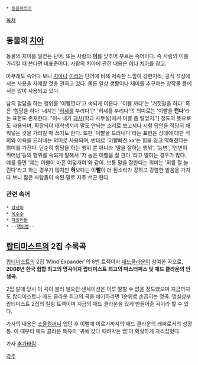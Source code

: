  * [[동음이의어]]

[[목차]]

== 동물의 [[치아]] ==
동물의 치아를 일컫는 단어. 또는 사람의 '''[[이]]'''를 낮추어 부르는 속어이다. 즉 사람의 이를 가리킬 때 쓴다면 비표준어다. 사람의 치아에 관한 내용은 [[이]]나 [[치아]]를 참고.

아무래도 속어다 보니 [[치아]]나 [[이]]라는 단어에 비해 저속한 느낌이 강한지라, 공식 석상에서는 사용을 자제할 것을 권하고 있다. 물론 일상 생활이나 재미를 추구하는 창작물 등에서는 많이 사용되고 있다.

남의 험담을 하는 행위를 '이빨깐다'고 속되게 이른다. '이빨 까다'는 '거짓말을 하다' 혹은 '험담을 하다' 내지는 '[[허세]]를 부리다'[* '허세를 부리다'의 의미로는 '이빨을 '''턴다''''라는 표현도 존재한다. "아~ 내가 [[과사]](학과 사무실)에서 이빨 좀 털었지."] 정도의 뜻으로도 사용되며, 확장되어 대학생끼리 말도 안되는 소리로 보고서나 시험 답안을 적당히 채워넣는 것을 가리킬 때 쓰기도 한다. 또한 '이빨을 드러내다'라는 표현은 상대에 대한 적의와 야욕을 드러내는 의미로 사용되며, 반대로 '이빨빠진 xx'는 힘을 잃고 약해졌다는 의미를 가진다.
단순히 험담을 하는 행위 뿐 아니라 '말을 잘하는 행위', '능변', '언변이 뛰어남'등의 행위를 속되게 말해서 '저 놈은 이빨을 잘 깐다.'라고 말하는 경우가 많다. 예를 들면 '쟤는 이빨이 마흔 여덟개여'와 같이. 보통 말을 잘한다는 의미는 '혀를 잘 놀린다'라고 하는 경우가 많지만 '''혀'''보다는 이'''빨'''이 더 된소리가 강하고 강렬한 발음을 가지다 보니 젊은 사람들이 속된 말로 자주 쓰곤 한다.

=== 관련 속어 ===
 * [[강냉이]]
 * [[옥수수]]
 * [[자일리톨]]
 * --[[핵이빨]]--

== [[랍티미스트]]의 2집 수록곡 ==
[[랍티미스트]]의 2집 'Mind Expander'의 6번 트랙이자 [[매드클라운]]이 참여한 곡으로, '''2008년 한국 힙합 최고의 명곡이자 랍티미스트 최고의 마스터피스 및 매드 클라운의 인생곡.'''

2집 발매 당시 이 곡이 불러 일으킨 센세이션은 이루 말할 수 없을 정도였으며 지금까지도 랍티미스트나 매드 클라운 최고의 곡을 얘기하라면 1순위로 손꼽히는 명곡. 명실상부 랍티미스트 2집의 킬링 트랙이며 지금의 매드 클라운을 있게 만들어준 곡이라 할 수 있다.

가사의 내용은 [[소울컴퍼니]] 입단 후 이빨에 이르기까지의 매드 클라운의 래퍼로서의 성장통. 이 때부터 매드 클라운 특유의 '귀에 갖다 때려박는 랩'이 확실하게 자리잡혔다.

가사 [[추가바람]]

[[각주]]
